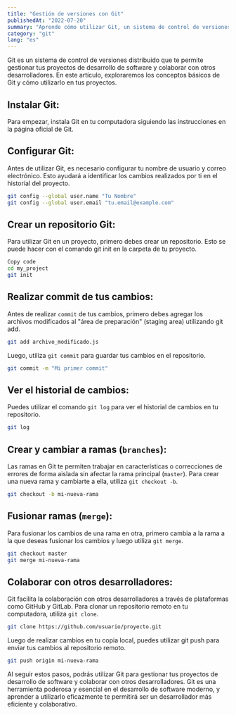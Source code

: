 ```yaml
---
title: "Gestión de versiones con Git"
publishedAt: "2022-07-20"
summary: "Aprende cómo utilizar Git, un sistema de control de versiones distribuido, para gestionar tus proyectos de desarrollo de software, incluyendo cómo crear repositorios, realizar commit de cambios y colaborar con otros desarrolladores."
category: "git"
lang: "es"
---
```


Git es un sistema de control de versiones distribuido que te permite gestionar tus proyectos de desarrollo de software y colaborar con otros desarrolladores. En este artículo, exploraremos los conceptos básicos de Git y cómo utilizarlo en tus proyectos.

## Instalar Git:

Para empezar, instala Git en tu computadora siguiendo las instrucciones en la página oficial de Git.

## Configurar Git:

Antes de utilizar Git, es necesario configurar tu nombre de usuario y correo electrónico. Esto ayudará a identificar los cambios realizados por ti en el historial del proyecto.

```bash
git config --global user.name "Tu Nombre"
git config --global user.email "tu.email@example.com"
```

## Crear un repositorio Git:

Para utilizar Git en un proyecto, primero debes crear un repositorio. Esto se puede hacer con el comando git init en la carpeta de tu proyecto.

```bash
Copy code
cd my_project
git init
```

## Realizar commit de tus cambios:

Antes de realizar `commit` de tus cambios, primero debes agregar los archivos modificados al "área de preparación" (staging area) utilizando git add.

```bash
git add archivo_modificado.js
```

Luego, utiliza `git commit` para guardar tus cambios en el repositorio.

```bash
git commit -m "Mi primer commit"
```

## Ver el historial de cambios:

Puedes utilizar el comando `git log` para ver el historial de cambios en tu repositorio.

```bash
git log
```

## Crear y cambiar a ramas (`branches`):

Las ramas en Git te permiten trabajar en características o correcciones de errores de forma aislada sin afectar la rama principal (`master`). Para crear una nueva rama y cambiarte a ella, utiliza `git checkout -b`.

```bash
git checkout -b mi-nueva-rama
```

## Fusionar ramas (`merge`):

Para fusionar los cambios de una rama en otra, primero cambia a la rama a la que deseas fusionar los cambios y luego utiliza `git merge`.

```bash
git checkout master
git merge mi-nueva-rama
```

## Colaborar con otros desarrolladores:

Git facilita la colaboración con otros desarrolladores a través de plataformas como GitHub y GitLab. Para clonar un repositorio remoto en tu computadora, utiliza `git clone`.

```bash
git clone https://github.com/usuario/proyecto.git
```

Luego de realizar cambios en tu copia local, puedes utilizar git push para enviar tus cambios al repositorio remoto.

```bash
git push origin mi-nueva-rama

```

Al seguir estos pasos, podrás utilizar Git para gestionar tus proyectos de desarrollo de software y colaborar con otros desarrolladores. Git es una herramienta poderosa y esencial en el desarrollo de software moderno, y aprender a utilizarlo eficazmente te permitirá ser un desarrollador más eficiente y colaborativo.
